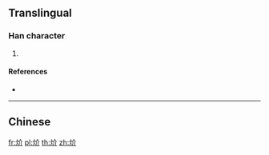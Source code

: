 {{character info/new}}
==Translingual==

===Han character===
{{Han char|rn=86|rad=火|as=04|sn=8|four=|canj=FOLL|ids=⿰火介}}

# {{defn|Han|sort=火04}}

====References====
* {{Han ref|kx=0667.110|dkj=18908|dj=1076.190|hdz=32192.090|uh=708C|ud=28812}}

----

==Chinese==
{{zh-see|烗|v}}

[[fr:炌]]
[[pl:炌]]
[[th:炌]]
[[zh:炌]]